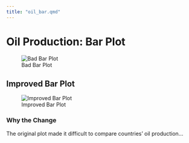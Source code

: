 ```yaml
---
title: "oil_bar.qmd"
---
```


# Oil Production: Bar Plot

![Bad Bar Plot](path_to_bad_oil_bar_image)

## Improved Bar Plot

![Improved Bar Plot](path_to_good_oil_bar_image)

### Why the Change

The original plot made it difficult to compare countries' oil production...
